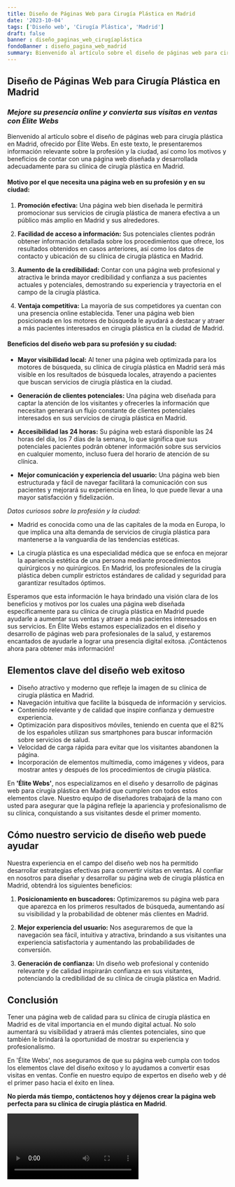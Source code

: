 ```yaml
---
title: Diseño de Páginas Web para Cirugía Plástica en Madrid
date: '2023-10-04'
tags: ['Diseño web', 'Cirugía Plástica', 'Madrid']
draft: false
banner : diseño_paginas_web_cirugíaplástica
fondoBanner : diseño_pagina_web_madrid
summary: Bienvenido al artículo sobre el diseño de páginas web para cirugía plástica en Madrid, ofrecido por Élite Webs. En este texto, le presentaremos información relevante sobre la profesión y la ciudad, así como los motivos y beneficios de contar con una página web diseñada y desarrollada adecuadamente para su clínica de cirugía plástica en Madrid.
---
```


## **Diseño de Páginas Web para Cirugía Plástica en Madrid**
### *Mejore su presencia online y convierta sus visitas en ventas con Élite Webs*

Bienvenido al artículo sobre el diseño de páginas web para cirugía plástica en Madrid, ofrecido por Élite Webs. En este texto, le presentaremos información relevante sobre la profesión y la ciudad, así como los motivos y beneficios de contar con una página web diseñada y desarrollada adecuadamente para su clínica de cirugía plástica en Madrid.

#### Motivo por el que necesita una página web en su profesión y en su ciudad:

1. **Promoción efectiva:** Una página web bien diseñada le permitirá promocionar sus servicios de cirugía plástica de manera efectiva a un público más amplio en Madrid y sus alrededores.

2. **Facilidad de acceso a información:** Sus potenciales clientes podrán obtener información detallada sobre los procedimientos que ofrece, los resultados obtenidos en casos anteriores, así como los datos de contacto y ubicación de su clínica de cirugía plástica en Madrid.

3. **Aumento de la credibilidad:** Contar con una página web profesional y atractiva le brinda mayor credibilidad y confianza a sus pacientes actuales y potenciales, demostrando su experiencia y trayectoria en el campo de la cirugía plástica.

4. **Ventaja competitiva:** La mayoría de sus competidores ya cuentan con una presencia online establecida. Tener una página web bien posicionada en los motores de búsqueda le ayudará a destacar y atraer a más pacientes interesados en cirugía plástica en la ciudad de Madrid.

#### Beneficios del diseño web para su profesión y su ciudad:

- **Mayor visibilidad local:** Al tener una página web optimizada para los motores de búsqueda, su clínica de cirugía plástica en Madrid será más visible en los resultados de búsqueda locales, atrayendo a pacientes que buscan servicios de cirugía plástica en la ciudad.

- **Generación de clientes potenciales:** Una página web diseñada para captar la atención de los visitantes y ofrecerles la información que necesitan generará un flujo constante de clientes potenciales interesados en sus servicios de cirugía plástica en Madrid.

- **Accesibilidad las 24 horas:** Su página web estará disponible las 24 horas del día, los 7 días de la semana, lo que significa que sus potenciales pacientes podrán obtener información sobre sus servicios en cualquier momento, incluso fuera del horario de atención de su clínica.

- **Mejor comunicación y experiencia del usuario:** Una página web bien estructurada y fácil de navegar facilitará la comunicación con sus pacientes y mejorará su experiencia en línea, lo que puede llevar a una mayor satisfacción y fidelización.

*Datos curiosos sobre la profesión y la ciudad:*

- Madrid es conocida como una de las capitales de la moda en Europa, lo que implica una alta demanda de servicios de cirugía plástica para mantenerse a la vanguardia de las tendencias estéticas.

- La cirugía plástica es una especialidad médica que se enfoca en mejorar la apariencia estética de una persona mediante procedimientos quirúrgicos y no quirúrgicos. En Madrid, los profesionales de la cirugía plástica deben cumplir estrictos estándares de calidad y seguridad para garantizar resultados óptimos.

Esperamos que esta información le haya brindado una visión clara de los beneficios y motivos por los cuales una página web diseñada específicamente para su clínica de cirugía plástica en Madrid puede ayudarle a aumentar sus ventas y atraer a más pacientes interesados en sus servicios. En Élite Webs estamos especializados en el diseño y desarrollo de páginas web para profesionales de la salud, y estaremos encantados de ayudarle a lograr una presencia digital exitosa. ¡Contáctenos ahora para obtener más información!

<GifSeo />

<Cta />

## Elementos clave del diseño web exitoso

- Diseño atractivo y moderno que refleje la imagen de su clínica de cirugía plástica en Madrid.
- Navegación intuitiva que facilite la búsqueda de información y servicios.
- Contenido relevante y de calidad que inspire confianza y demuestre experiencia.
- Optimización para dispositivos móviles, teniendo en cuenta que el 82% de los españoles utilizan sus smartphones para buscar información sobre servicios de salud.
- Velocidad de carga rápida para evitar que los visitantes abandonen la página.
- Incorporación de elementos multimedia, como imágenes y videos, para mostrar antes y después de los procedimientos de cirugía plástica.

En **'Élite Webs'**, nos especializamos en el diseño y desarrollo de páginas web para cirugía plástica en Madrid que cumplen con todos estos elementos clave. Nuestro equipo de diseñadores trabajará de la mano con usted para asegurar que la página refleje la apariencia y profesionalismo de su clínica, conquistando a sus visitantes desde el primer momento.

## Cómo nuestro servicio de diseño web puede ayudar

Nuestra experiencia en el campo del diseño web nos ha permitido desarrollar estrategias efectivas para convertir visitas en ventas. Al confiar en nosotros para diseñar y desarrollar su página web de cirugía plástica en Madrid, obtendrá los siguientes beneficios:

1. **Posicionamiento en buscadores:** Optimizaremos su página web para que aparezca en los primeros resultados de búsqueda, aumentando así su visibilidad y la probabilidad de obtener más clientes en Madrid.

2. **Mejor experiencia del usuario:** Nos aseguraremos de que la navegación sea fácil, intuitiva y atractiva, brindando a sus visitantes una experiencia satisfactoria y aumentando las probabilidades de conversión.

3. **Generación de confianza:** Un diseño web profesional y contenido relevante y de calidad inspirarán confianza en sus visitantes, potenciando la credibilidad de su clínica de cirugía plástica en Madrid.

## Conclusión

Tener una página web de calidad para su clínica de cirugía plástica en Madrid es de vital importancia en el mundo digital actual. No solo aumentará su visibilidad y atraerá más clientes potenciales, sino que también le brindará la oportunidad de mostrar su experiencia y profesionalismo.

En 'Élite Webs', nos aseguramos de que su página web cumpla con todos los elementos clave del diseño exitoso y lo ayudamos a convertir esas visitas en ventas. Confíe en nuestro equipo de expertos en diseño web y dé el primer paso hacia el éxito en línea.

**No pierda más tiempo, contáctenos hoy y déjenos crear la página web perfecta para su clínica de cirugía plástica en Madrid**.

<Video />

<CtaBot job='Cirugía Plástica' city='Madrid'/>

<Gmaps query='Madrid+españa+maps' />